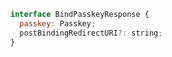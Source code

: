 ```javascript
interface BindPasskeyResponse {
  passkey: Passkey;
  postBindingRedirectURI?: string;
}
```
